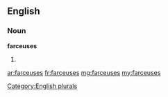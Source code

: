 ==English==

===Noun===
'''farceuses'''

# {{plural of|[[farceuse]]}}

[[Category:English plurals]]

[[ar:farceuses]]
[[fr:farceuses]]
[[mg:farceuses]]
[[my:farceuses]]